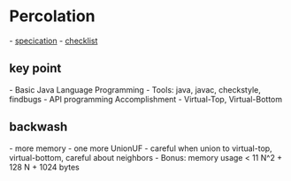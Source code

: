 = Percolation =

- [[http://coursera.cs.princeton.edu/algs4/assignments/percolation.html|specication]]
- [[http://coursera.cs.princeton.edu/algs4/checklists/percolation.html|checklist]]

== key point ==
- Basic Java Language Programming
- Tools: java, javac, checkstyle, findbugs
- API programming Accomplishment
- Virtual-Top, Virtual-Bottom

== backwash ==
- more memory
- one more UnionUF
- careful when union to virtual-top, virtual-bottom, careful about neighbors
- Bonus: memory usage < 11 N^2 + 128 N + 1024 bytes
